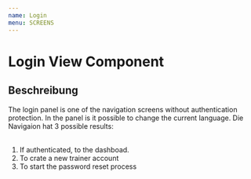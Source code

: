 ```yaml
---
name: Login
menu: SCREENS
---
```



# Login View Component

<Props of={Login} />

## Beschreibung

The login panel is one of the navigation screens without authentication protection. In the panel is it possible to change the current language.
Die Navigaion hat 3 possible results:
<br/><br/>
<ol>
  <li>If authenticated, to the dashboad.</li>
  <li>To crate a new trainer account</li>
  <li>To start the password reset process</li>
</ol>
